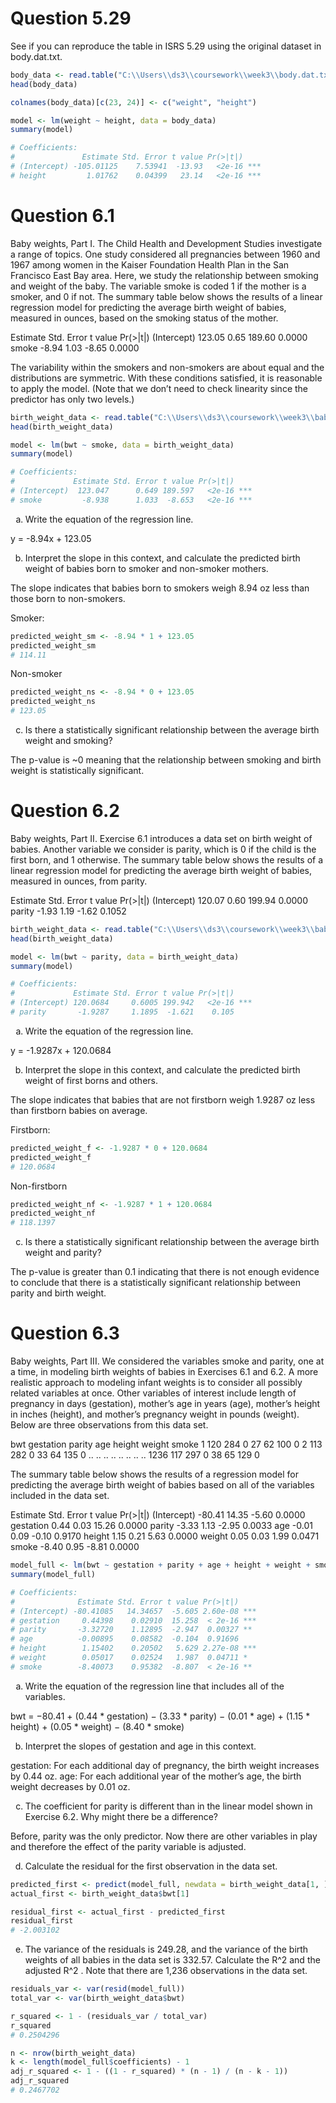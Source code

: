 
# Question 5.29

See if you can reproduce the table in ISRS 5.29 using the original dataset in body.dat.txt.

```r

body_data <- read.table("C:\\Users\\ds3\\coursework\\week3\\body.dat.txt", header = FALSE)
head(body_data)

colnames(body_data)[c(23, 24)] <- c("weight", "height")

model <- lm(weight ~ height, data = body_data)
summary(model)

# Coefficients:
#               Estimate Std. Error t value Pr(>|t|)    
# (Intercept) -105.01125    7.53941  -13.93   <2e-16 ***
# height         1.01762    0.04399   23.14   <2e-16 ***

```

# Question 6.1 

Baby weights, Part I. The Child Health and Development Studies investigate a range of
topics. One study considered all pregnancies between 1960 and 1967 among women in the Kaiser
Foundation Health Plan in the San Francisco East Bay area. Here, we study the relationship
between smoking and weight of the baby. The variable smoke is coded 1 if the mother is a
smoker, and 0 if not. The summary table below shows the results of a linear regression model for
predicting the average birth weight of babies, measured in ounces, based on the smoking status of
the mother.

Estimate Std. Error t value Pr(>|t|)
(Intercept) 123.05 0.65 189.60 0.0000
smoke -8.94 1.03 -8.65 0.0000

The variability within the smokers and non-smokers are about equal and the distributions are
symmetric. With these conditions satisfied, it is reasonable to apply the model. (Note that we
don’t need to check linearity since the predictor has only two levels.)

```r

birth_weight_data <- read.table("C:\\Users\\ds3\\coursework\\week3\\babyweights.txt")
head(birth_weight_data)

model <- lm(bwt ~ smoke, data = birth_weight_data)
summary(model)

# Coefficients:
#             Estimate Std. Error t value Pr(>|t|)
# (Intercept)  123.047      0.649 189.597   <2e-16 ***
# smoke         -8.938      1.033  -8.653   <2e-16 ***

```

(a) Write the equation of the regression line.

y = -8.94x + 123.05

(b) Interpret the slope in this context, and calculate the predicted birth weight of babies born to
smoker and non-smoker mothers.

The slope indicates that babies born to smokers weigh 8.94 oz less than those 
born to non-smokers.

Smoker:
```r
predicted_weight_sm <- -8.94 * 1 + 123.05
predicted_weight_sm
# 114.11
```

Non-smoker
```r
predicted_weight_ns <- -8.94 * 0 + 123.05
predicted_weight_ns
# 123.05
```


(c) Is there a statistically significant relationship between the average birth weight and smoking?

The p-value is ~0 meaning that the relationship between smoking 
and birth weight is statistically significant.


# Question 6.2 

Baby weights, Part II. Exercise 6.1 introduces a data set on birth weight of babies.
Another variable we consider is parity, which is 0 if the child is the first born, and 1 otherwise.
The summary table below shows the results of a linear regression model for predicting the average
birth weight of babies, measured in ounces, from parity.

Estimate Std. Error t value Pr(>|t|)
(Intercept) 120.07 0.60 199.94 0.0000
parity -1.93 1.19 -1.62 0.1052

```r

birth_weight_data <- read.table("C:\\Users\\ds3\\coursework\\week3\\babyweights.txt")
head(birth_weight_data)

model <- lm(bwt ~ parity, data = birth_weight_data)
summary(model)

# Coefficients:
#             Estimate Std. Error t value Pr(>|t|)    
# (Intercept) 120.0684     0.6005 199.942   <2e-16 ***
# parity       -1.9287     1.1895  -1.621    0.105   

```

(a) Write the equation of the regression line.

y = -1.9287x + 120.0684

(b) Interpret the slope in this context, and calculate the predicted birth weight of first borns and
others.

The slope indicates that babies that are not firstborn weigh 1.9287 oz less than
firstborn babies on average. 

Firstborn:
```r
predicted_weight_f <- -1.9287 * 0 + 120.0684
predicted_weight_f
# 120.0684
```

Non-firstborn
```r
predicted_weight_nf <- -1.9287 * 1 + 120.0684
predicted_weight_nf
# 118.1397
```

(c) Is there a statistically significant relationship between the average birth weight and parity?

The p-value is greater than 0.1 indicating that there is not enough evidence 
to conclude that there is a statistically significant relationship between
parity and birth weight. 


# Question 6.3 

Baby weights, Part III. We considered the variables smoke and parity, one at a time, in
modeling birth weights of babies in Exercises 6.1 and 6.2. A more realistic approach to modeling
infant weights is to consider all possibly related variables at once. Other variables of interest
include length of pregnancy in days (gestation), mother’s age in years (age), mother’s height in
inches (height), and mother’s pregnancy weight in pounds (weight). Below are three observations
from this data set.

bwt gestation parity age height weight smoke
1 120 284 0 27 62 100 0
2 113 282 0 33 64 135 0
.. .. .. .. .. .. .. ..
1236 117 297 0 38 65 129 0

The summary table below shows the results of a regression model for predicting the average birth
weight of babies based on all of the variables included in the data set.

Estimate Std. Error t value Pr(>|t|)
(Intercept) -80.41 14.35 -5.60 0.0000
gestation 0.44 0.03 15.26 0.0000
parity -3.33 1.13 -2.95 0.0033
age -0.01 0.09 -0.10 0.9170
height 1.15 0.21 5.63 0.0000
weight 0.05 0.03 1.99 0.0471
smoke -8.40 0.95 -8.81 0.0000

```r

model_full <- lm(bwt ~ gestation + parity + age + height + weight + smoke, data = birth_weight_data)
summary(model_full)

# Coefficients:
#              Estimate Std. Error t value Pr(>|t|)    
# (Intercept) -80.41085   14.34657  -5.605 2.60e-08 ***
# gestation     0.44398    0.02910  15.258  < 2e-16 ***
# parity       -3.32720    1.12895  -2.947  0.00327 ** 
# age          -0.00895    0.08582  -0.104  0.91696
# height        1.15402    0.20502   5.629 2.27e-08 ***
# weight        0.05017    0.02524   1.987  0.04711 *
# smoke        -8.40073    0.95382  -8.807  < 2e-16 **

```

(a) Write the equation of the regression line that includes all of the variables.

bwt = −80.41 + (0.44 * gestation) − (3.33 * parity) − (0.01 * age) + (1.15 * height) + (0.05 * weight) − (8.40 * smoke)

(b) Interpret the slopes of gestation and age in this context.

gestation: For each additional day of pregnancy, the birth weight increases by 0.44 oz.
age: For each additional year of the mother's age, the birth weight decreases by
     0.01 oz.

(c) The coefficient for parity is different than in the linear model shown in Exercise 6.2. Why
might there be a difference?

Before, parity was the only predictor. Now there are other variables in play and therefore
the effect of the parity variable is adjusted. 

(d) Calculate the residual for the first observation in the data set.

```r

predicted_first <- predict(model_full, newdata = birth_weight_data[1, ])
actual_first <- birth_weight_data$bwt[1]

residual_first <- actual_first - predicted_first
residual_first
# -2.003102

```


(e) The variance of the residuals is 249.28, and the variance of the birth weights of all babies
in the data set is 332.57. Calculate the R^2 and the adjusted R^2
. Note that there are 1,236
observations in the data set.

```r

residuals_var <- var(resid(model_full))
total_var <- var(birth_weight_data$bwt)

r_squared <- 1 - (residuals_var / total_var)
r_squared
# 0.2504296

n <- nrow(birth_weight_data)
k <- length(model_full$coefficients) - 1
adj_r_squared <- 1 - ((1 - r_squared) * (n - 1) / (n - k - 1))
adj_r_squared
# 0.2467702

```